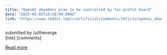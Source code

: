 ```yaml
---
title: "OpenAI abandons plan to be controlled by for-profit board"
date: "2025-05-05T18:58:09.000Z"
link: "https://www.reddit.com/r/artificial/comments/1kfjr1v/openai_abandons_plan_to_be_controlled_by/"
---
```


submitted by    /u/theverge  
 [link]   [comments]

[Read more](https://www.reddit.com/r/artificial/comments/1kfjr1v/openai_abandons_plan_to_be_controlled_by/)
